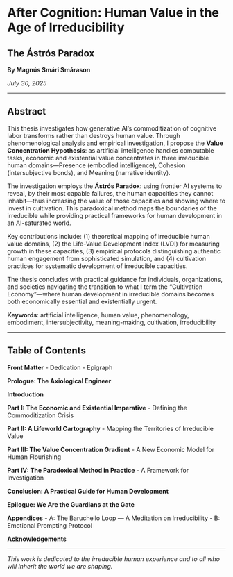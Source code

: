 # After Cognition: Human Value in the Age of Irreducibility {.unnumbered}

## The Ástrós Paradox

**By Magnús Smári Smárason**

*July 30, 2025*

---

## Abstract

This thesis investigates how generative AI's commoditization of cognitive labor transforms rather than destroys human value. Through phenomenological analysis and empirical investigation, I propose the **Value Concentration Hypothesis**: as artificial intelligence handles computable tasks, economic and existential value concentrates in three irreducible human domains—Presence (embodied intelligence), Cohesion (intersubjective bonds), and Meaning (narrative identity).

The investigation employs the **Ástrós Paradox**: using frontier AI systems to reveal, by their most capable failures, the human capacities they cannot inhabit—thus increasing the value of those capacities and showing where to invest in cultivation. This paradoxical method maps the boundaries of the irreducible while providing practical frameworks for human development in an AI-saturated world.

Key contributions include: (1) theoretical mapping of irreducible human value domains, (2) the Life-Value Development Index (LVDI) for measuring growth in these capacities, (3) empirical protocols distinguishing authentic human engagement from sophisticated simulation, and (4) cultivation practices for systematic development of irreducible capacities.

The thesis concludes with practical guidance for individuals, organizations, and societies navigating the transition to what I term the "Cultivation Economy"—where human development in irreducible domains becomes both economically essential and existentially urgent.

**Keywords**: artificial intelligence, human value, phenomenology, embodiment, intersubjectivity, meaning-making, cultivation, irreducibility

---

## Table of Contents

**Front Matter**
- Dedication
- Epigraph

**Prologue: The Axiological Engineer**

**Introduction**

**Part I: The Economic and Existential Imperative**
- Defining the Commoditization Crisis

**Part II: A Lifeworld Cartography**
- Mapping the Territories of Irreducible Value

**Part III: The Value Concentration Gradient**
- A New Economic Model for Human Flourishing

**Part IV: The Paradoxical Method in Practice**
- A Framework for Investigation

**Conclusion: A Practical Guide for Human Development**

**Epilogue: We Are the Guardians at the Gate**

**Appendices**
- A: The Baruchello Loop — A Meditation on Irreducibility
- B: Emotional Prompting Protocol

**Acknowledgements**

---

*This work is dedicated to the irreducible human experience and to all who will inherit the world we are shaping.*

